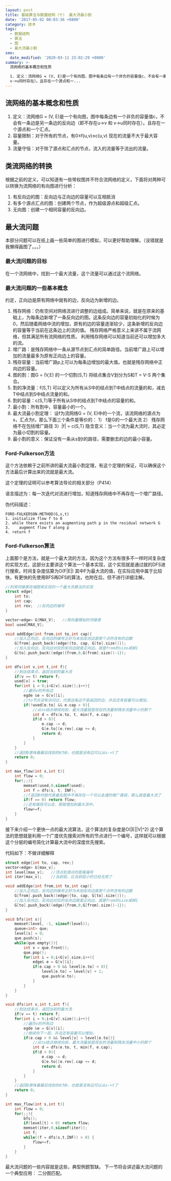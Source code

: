 ```yaml
---
layout: post
title: 基础算法与数据结构（十） 最大流最小割
date: '2017-05-02 00:03:36 +0800'
category: 技术
tags:
  - 数据结构
  - 算法
  - 图
  - 最大流最小割
seo:
  date_modified: '2020-03-11 23:02:29 +0800'
summary: >-
  流网络的基本概念和性质

  1. 定义：流网络G = (V, E)是一个有向图，图中每条边有一个非负的容量值c，不会有一条边是另一条边的反向边（即不存在u->v 和
  v->u同时存在）。且存在一个源点和一...
---
```


## 流网络的基本概念和性质

1. 定义：流网络G = (V, E)是一个有向图，图中每条边有一个非负的容量值c，不会有一条边是另一条边的反向边（即不存在u->v 和 v->u同时存在）。且存在一个源点和一个汇点。
2. 容量限制：对于所有的节点，有0≤f(u,v)≤c(u,v) 现在的流量不大于最大容量。
3. 流量守恒：对于除了源点和汇点的节点，流入的流量等于流出的流量。

## 类流网络的转换

根据之前的定义，可以知道有一些带权图并不符合流网络的定义，下面将对两种可以转换为流网络的有向图进行分析：

1. 有反向边的图：反向边与正向边的容量可以互相抵消
2. 有多个源点汇点的图：创建两个节点，作为超级源点和超级汇点。
3. 无向图：创建一个相同容量的反向边。

## 最大流问题

本部分问题可以在纸上画一些简单的图进行模拟，可以更好帮助理解。（没错就是我懒得画图了。。。）

### 最大流问题的目标

在一个流网络中，找到一个最大流量，这个流量可以通过这个流网络。

### 最大流问题的一些基本概念

约定，正向边是原有网络中就有的边，反向边为新增的边。

1. 残存网络：仍有空间对网络流进行调整的边组成。简单来说，就是在原来的基础上，为每条边新增了一条反向边的图。这条反向边的容量初始化的时候为0，然后随着网络中流的增加，原有的边的容量逐渐较少，这条新增的反向边的容量等于当前在这条边上的流的值。
   残存网络严格意义上来讲不属于流网络，但其满足所有流网络的性质。
   利用残存网络可以知道当前还可以增加多大的流。
2. 增广路：是残存网络中一条从源节点到汇点的简单路径。当前增广路上可以增加的流量最多为原有正向边上的容量。
3. 残存容量：当前增广路p上可以为每条边增加的最大值。也就是残存网络中正向边的容量。
4. 图的割：图G = (V,E) 的一个切割(S,T) 将结点集合V划分为S和T = V-S 两个集合。
5. 割的净流量：f(S,T) 可以定义为所有从S中的结点到T中结点的流量的和，减去T中结点到S中结点流量的和。
6. 割的容量：c(S,T)等于所有从S中的结点到T中结点的容量的和。
7. 最小割：所有割中，容量最小的一个。
8. 最大流最小割定理：
   设f为流网络G = (V, E)中的一个流，该流网络的源点为s，汇点为t，那么下面三个条件是等价的：
   1） f是G的一个最大流 2） 残存网络不在包括增广路径 3）|f| = c(S,T)
   隐含意义：当一个流为最大流时，其必定为最小切割的容量。
9. 最小割的意义：保证没有一条从s到t的路径，需要删去的边的最小容量。

### Ford-Fulkerson方法

这个方法依赖于之前所讲的最大流最小割定理，有这个定理的保证，可以确保这个方法最后计算出来的流就是最大流。

这个定理的证明可以参考算法导论的相关部分（P414）

语言描述为：每一次迭代对流进行增加，知道残存网络中不再存在一个增广路径。

伪代码描述：

```
FORD-FULKERSON-METHOD(G,s,t)
1. initialize flow f to 0
2. while there exists an augmenting path p in the residual network G
3.    augment flow f along p
4. return f
```

### Ford-Fulkerson算法

上面那个是方法，就是一个最大流的方法，因为这个方法有很多不一样时间复杂度的实现方式，这部分主要讲这个算法一个基本实现，这个实现就是通过就的DFS进行搜索，时间复杂度估算为O(F|E|) 其中F为最大流的值，在实际应用中属于比较快，有更快的先使用BFS再DFS的算法，也附在后，但不进行详细注解。

```cpp
//利用邻接表存储图来实现的一个最大流算法的实现
struct edge{
	int to;
	int cap;
	int rev;  //反向边的编号
}

vector<edge> G[MAX_V];   //用向量模拟的邻接表
bool used[MAX_V];

void addEdge(int from,int to,int cap){
	//加入正向边，反向边的编号正好为未加反向边是那个点所含有的边数
	G[from].push_back((edge){to, cap, G[to].size()});
	//加入反向边，反向边对应的反向边就是正向边，就是from的size减掉1
	G[to].push_back((edge){from,0,G[from].size()-1});
}

int dfs(int v,int t,int f){
	//到达结束点，返回当前的最大流
	if(v == t) return f;
	used[v] = true;
	for(int i = 0;i<G[v].size();i++){
		//遍历v的所有边
		egde &e = G[v][i];
		//to节点没有访问过，代表这条边不是返回的边，并且还有容量可以增加。
		if(!used[e.to] && e.cap > 0){
			//从to结点继续向前，最大流量就是现在的流量和残余流量中小的那个
			int d = dfs(e.to, t, min(f, e.cap);
			if(d > 0){
				e.cap -= d;
				G[e.to][e.rev].cap += d;
				return d;
			}
		}
	}
	//返回0意味着最后找到的d为0，也就是没有边可以从s->t了
	return 0;
}

int max_flow(int s,int t){
	int flow = 0;
	for(;;){
		memset(used,0,sizeof(used);
		int f = dfs(s, t, INF);
		//f返回0时就代表着在图中不再存在一个可以走通的增广路径，那么就是最大流了
		if(f == 0) return flow;
		//还有路径可以走，那就增加到最大流中。
		flow+=f;
	}
}
```

接下来介绍一个更快一点的最大流算法，这个算法的复杂度是O(|E||V|^2)
这个算法的思想就是利用一个广度优先搜索对所有的节点进行一个编号，这样就可以根据这个分层的编号简化计算最大流中的深度优先搜索。

代码如下：不做详细解释

```cpp
struct edge{int to, cap, rev;}
vector<edge> G[max_v];
int level[max_v];   //顶点到源点的距离编号
int iter[max_v];    //当前弧，比当前弧小的已经无用了

void addEdge(int from,int to,int cap){
	//加入正向边，反向边的编号正好为未加反向边是那个点所含有的边数
	G[from].push_back((edge){to, cap, G[to].size()});
	//加入反向边，反向边对应的反向边就是正向边，就是from的size减掉1
	G[to].push_back((edge){from,0,G[from].size()-1});
}

void bfs(int s){
	memset(level, -1, sizeof(level));
	queue<int> que;
	level[s] = 0;
	que.push(s);
	while(que.empty()){
		int v = que.front();
		que.pop();
		for(int i = 0;i<G[v].size;i++){
			edge& e = G[v][i];
			if(e.cap > 0 && level[e.to] < 0){
				level[e.to] = level[v] + 1;
				que.push(e.to);
			}
		}
	}
}

void dfs(int v,int t,int f){
	//到达结束点，返回当前的最大流
	if(v == t) return f;
	for(int i = 0;i<G[v].size();i++){
		//遍历v的所有边
		egde &e = G[v][i];
		//继续向下一层，并且还有容量可以增加。
		if(e.cap > 0 && level[v] < level[e.to]){
			//从to结点继续向前，最大流量就是现在的流量和残余流量中小的那个
			int d = dfs(e.to, t, min(f, e.cap);
			if(d > 0){
				e.cap -= d;
				G[e.to][e.rev].cap += d;
				return d;
			}
		}
	}
	//返回0意味着最后找到的d为0，也就是没有边可以从s->t了
	return 0;
}

int max_flow(int s,int t){
	int flow = 0;
	for(;;){
		bfs();
		if(level[t] < 0) return flow;
		memset(iter,0,sizeof(iter));
		int f;
		while((f = dfs(s,t,INF)) > 0) {
			flow+=f;
		}
	}
}
```

最大流问题的一些内容就是这些，典型例题暂缺。
下一节将会讲述最大流问题的一个典型应用： 二分图匹配。

